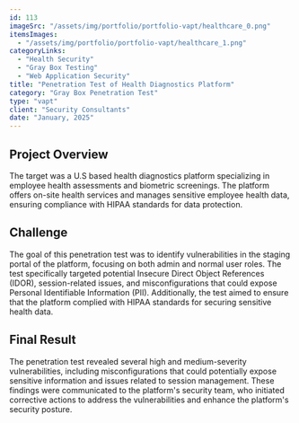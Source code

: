 ```yaml
---
id: 113
imageSrc: "/assets/img/portfolio/portfolio-vapt/healthcare_0.png"
itemsImages:
  - "/assets/img/portfolio/portfolio-vapt/healthcare_1.png"
categoryLinks:
  - "Health Security"
  - "Gray Box Testing"
  - "Web Application Security"
title: "Penetration Test of Health Diagnostics Platform"
category: "Gray Box Penetration Test"
type: "vapt"
client: "Security Consultants"
date: "January, 2025"
---
```


## Project Overview

The target was a U.S based health diagnostics platform specializing in employee health assessments and biometric screenings. The platform offers on-site health services and manages sensitive employee health data, ensuring compliance with HIPAA standards for data protection.

## Challenge

The goal of this penetration test was to identify vulnerabilities in the staging portal of the platform, focusing on both admin and normal user roles. The test specifically targeted potential Insecure Direct Object References (IDOR), session-related issues, and misconfigurations that could expose Personal Identifiable Information (PII). Additionally, the test aimed to ensure that the platform complied with HIPAA standards for securing sensitive health data.

## Final Result

The penetration test revealed several high and medium-severity vulnerabilities, including misconfigurations that could potentially expose sensitive information and issues related to session management. These findings were communicated to the platform's security team, who initiated corrective actions to address the vulnerabilities and enhance the platform's security posture.
